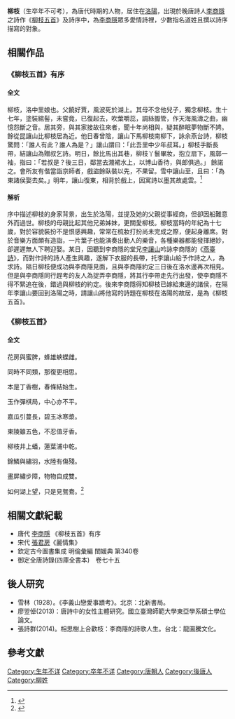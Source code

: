 '''柳枝'''（生卒年不可考），為唐代時期的人物，居住在[[洛陽|洛陽]]，出現於晚唐詩人[[李商隱|李商隱]]之詩作《[[柳枝五首|柳枝五首]]》及詩序中，為[[李商隱|李商隱]]眾多愛情詩裡，少數指名道姓且撰以詩序描寫的對象。

== 相關作品 ==

=== 《柳枝五首》有序 ===

==== 全文 ====
柳枝，洛中里娘也。父饒好賈，風波死於湖上。其母不念他兒子，獨念柳枝。生十七年，塗裝綰髻，未嘗竟，已復起去，吹葉嚼蕊，調絲擫管，作天海風濤之曲，幽憶怨斷之音。居其旁，與其家接故往來者，聞十年尚相與，疑其醉眠夢物斷不娉。餘從昆讓山比柳枝居為近。他日春曾陰，讓山下馬柳枝南柳下，詠余燕台詩，柳枝驚問：「誰人有此？誰人為是？」讓山謂曰：「此吾里中少年叔耳。」柳枝手斷長帶，結讓山為贈叔乞詩。明日，餘比馬出其巷，柳枝丫鬟畢妝，抱立扇下，風鄣一袖，指曰：「若叔是？後三日，鄰當去濺裙水上，以博山香待，與郎俱過。」 餘諾之。會所友有偕當詣京師者，戲盜餘臥裝以先，不果留。雪中​​讓山至，且曰：「為東諸侯娶去矣。」明年，讓山復東，相背於戲上，因寓詩以墨其故處雲。<ref>{{Cite book|title=李義山詩集(四部叢刊本)|last=李|first=商隱|publisher=|year=|isbn=|location=|pages=《四部叢刊初編》中第755～756冊，卷第6}}</ref>

==== 解析 ====
序中描述柳枝的身家背景，出生於洛陽，並提及她的父親從事經商，但卻因船難意外而過世。柳枝的母親比起其他兄弟姊妹，更關愛柳枝。柳枝當時的年紀為十七歲，對於容貌裝扮不是恨感興趣，常常在梳妝打扮尚未完成之際，便起身離席。對於音樂方面頗有造詣，一片葉子也能演奏出動人的樂音，各種樂器都能發揮絕妙，卻遲遲無人下聘迎娶。某日，因聽到李商隱的堂兄[[李讓山|李讓山]]吟詠李商隱的《[[燕臺詩|燕臺詩]]》，而對作詩的詩人產生興趣，遂解下衣服的長帶，托李讓山給予作詩之人，為求詩。隔日柳枝便成功與李商隱見面，且與李商隱約定三日後在洛水邊再次相見。但是與李商隱同行趕考的友人為捉弄李商隱，將其行李帶走先行出發，使李商隱不得不緊追在後，錯過與柳枝的約定。後來李商隱得知柳枝已嫁給東邊的諸侯，在隔年李讓山要回到洛陽之時，請讓山將他寫的詩題在柳枝在洛陽的故居，是為《柳枝五首》。

=== 《柳枝五首》 ===

==== 全文 ====
花房與蜜脾，蜂雄蛺蝶雌。

同時不同類，那復更相思。


本是丁香樹，春條結始生。

玉作彈棋局，中心亦不平。


嘉瓜引蔓長，碧玉冰寒漿。

東陵雖五色，不忍值牙香。


柳枝井上蟠，蓮葉浦中乾。

錦鱗與繡羽，水陸有傷殘。


畫屏繡步障，物物自成雙。

如何湖上望，只是見鴛鴦。<ref>{{Cite book|title=全唐詩|last=李|first=商隱|publisher=|year=|isbn=|location=|pages=卷541}}</ref>

== 相關文獻紀載 ==

* 唐代 [[李商隱|李商隱]] 《柳枝五首》有序
* 宋代 [[張君房|張君房]]《麗情集》
* 欽定古今圖書集成 明倫彙編 閨媛典 第340卷
* 御定全唐詩錄(四庫全書本)　卷七十五

== 後人研究 ==

* 雪林（1928）。《李義山戀愛事蹟考》。北京：北新書局。
* 廖翌倬(2013)：唐詩中的女性主體研究。國立臺灣師範大學東亞學系碩士學位論文。
* 張詩群(2014)。相思樹上合歡枝：李商隱的詩歌人生。台北：龍圖騰文化。

==參考文獻==
{{reflist}}

[[Category:生年不详|Category:生年不详]]
[[Category:卒年不详|Category:卒年不详]]
[[Category:唐朝人|Category:唐朝人]]
[[Category:後唐人|Category:後唐人]]
[[Category:柳姓|Category:柳姓]]